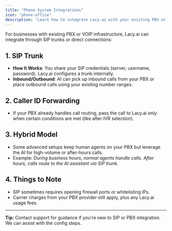 ```yaml
---
title: "Phone System Integrations"
icon: "phone-office"
description: "Learn how to integrate Lacy.ai with your existing PBX or VOIP infrastructure through SIP trunks"
---
```


For businesses with existing PBX or VOIP infrastructure, Lacy.ai can integrate through SIP trunks or direct connections:

## 1. SIP Trunk

- **How It Works**: You share your SIP credentials (server, username, password). Lacy.ai configures a trunk internally.
- **Inbound/Outbound**: AI can pick up inbound calls from your PBX or place outbound calls using your existing number ranges.

## 2. Caller ID Forwarding

- If your PBX already handles call routing, pass the call to Lacy.ai only when certain conditions are met (like after IVR selection).

## 3. Hybrid Model

- Some advanced setups keep human agents on your PBX but leverage the AI for high-volume or after-hours calls.
- Example: _During business hours, normal agents handle calls. After hours, calls route to the AI assistant via SIP trunk._

## 4. Things to Note

- SIP sometimes requires opening firewall ports or whitelisting IPs.
- Carrier charges from your PBX provider still apply, plus any Lacy.ai usage fees.

---

**Tip:** Contact support for guidance if you're new to SIP or PBX integration. We can assist with the config steps.
